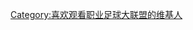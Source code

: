 {{userbox
| border-c = darkblue
| id       = [[File:MLS crest logo CMYK gradient.svg|39px]]
| id-c     = white
| info     = 这个用户喜欢观看'''[[美國職業足球大聯盟|<span style="color: white">职业足球大联盟</span>]]'''的比赛。
| info-c   = red
| info-fc  = {{{info-fc|white}}}
| info-s   = {{{info-s|8}}}
| info-op  = text-align:center;
| usercategory  =
| nocat = {{{nocat|}}}
}}

[[Category:喜欢观看职业足球大联盟的维基人]]
